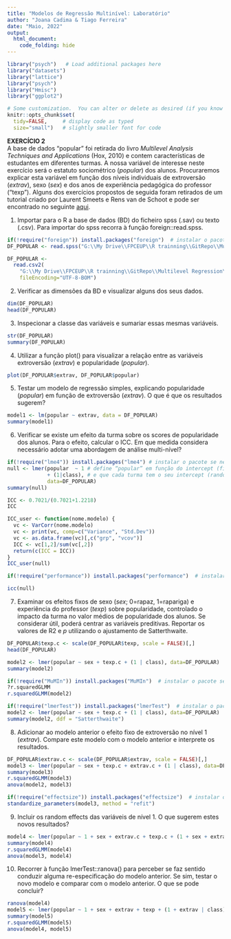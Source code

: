```yaml
---
title: "Modelos de Regressão Multinível: Laboratório"
author: "Joana Cadima & Tiago Ferreira"
date: "Maio, 2022"
output:
  html_document:
    code_folding: hide
---
```


```r
library("psych")   # Load additional packages here 
library("datasets")  
library("lattice")
library("psych")
library("Hmisc")
library("ggplot2")

# Some customization.  You can alter or delete as desired (if you know what you are doing).
knitr::opts_chunk$set(
  tidy=FALSE,     # display code as typed
  size="small")   # slightly smaller font for code
```  
**EXERCÍCIO 2**  
A base de dados "popular" foi retirada do livro *Multilevel Analysis Techniques and Applications* (Hox, 2010) e contem características de estudantes em diferentes turmas. A nossa variável de interesse neste exercício será o estatuto sociométrico (*popular*) dos alunos. Procuraremos explicar esta variável em função dos níveis individuais de extroversão (*extrav*), sexo (*sex*) e dos anos de experiência pedagógica do professor (“texp”). Alguns dos exercícios propostos de seguida foram retirados de um tutorial criado por Laurent Smeets e Rens van de Schoot e pode ser encontrado no seguinte [aqui](https://www.rensvandeschoot.com/tutorials/lme4/).   


1. Importar para o R a base de dados (BD) do ficheiro spss (.sav) ou texto (.csv). Para importar do spss recorra à função foreign::read.spss.  
```r
if(!require("foreign")) install.packages("foreign")  # instalar o pacote se necessário
DF_POPULAR <- read.spss("G:\\My Drive\\FPCEUP\\R trainning\\GitRepo\\Multilevel Regression\\MultilevelReg\\MLReg_data\\popular.sav", to.data.frame = TRUE)

DF_POPULAR <-
  read.csv2(
    "G:\\My Drive\\FPCEUP\\R trainning\\GitRepo\\Multilevel Regression\\MultilevelReg\\MLReg_data\\popular.csv",
    fileEncoding="UTF-8-BOM")

```

2. Verificar as dimensões da BD e visualizar alguns dos seus dados.     
```r
dim(DF_POPULAR)
head(DF_POPULAR) 

```

3. Inspecionar a classe das variáveis e sumariar essas mesmas variáveis.  
```r
str(DF_POPULAR)
summary(DF_POPULAR)
```


4. Utilizar a função plot() para visualizar a relação entre as variáveis extroversão (*extrav*) e popularidade (*popular*).  
```r
plot(DF_POPULAR$extrav, DF_POPULAR$popular)
```

5. Testar um modelo de regressão simples, explicando popularidade (*popular*) em função de extroversão (*extrav*). O que é que os resultados sugerem?  
```r
model1 <- lm(popular ~ extrav, data = DF_POPULAR) 
summary(model1)
```

  
6. Verificar se existe um efeito da turma sobre os scores de popularidade dos alunos. Para o efeito, calcular o ICC. Em que medida considera necessário adotar uma abordagem de análise multi-nível?   
```r
if(!require("lme4")) install.packages("lme4") # instalar o pacote se necessário
null <- lmer(popular  ~ 1 # define “popular” em função do intercept (fixed effect)
             + (1|class), # e que cada turma tem o seu intercept (random effect)
             data=DF_POPULAR)
summary(null)

ICC <- 0.7021/(0.7021+1.2218)
ICC

ICC_user <- function(nome.modelo) {
  vc <- VarCorr(nome.modelo) 
  vc <- print(vc, comp=c("Variance", "Std.Dev"))
  vc <- as.data.frame(vc)[,c("grp", "vcov")]
  ICC <- vc[1,2]/sum(vc[,2])
  return(c(ICC = ICC))
}
ICC_user(null)

if(!require("performance")) install.packages("performance")  # instalar o pacote se necessário

icc(null)
```
  
7. Examinar os efeitos fixos de sexo (*sex*; 0=rapaz, 1=rapariga) e experiência do professor (*texp*) sobre popularidade, controlado o impacto da turma no valor médios de popularidade dos alunos. Se considerar útil, poderá centrar as variáveis preditivas. Reportar os valores de R2 e *p* utilizando o ajustamento de Satterthwaite.  
```r
DF_POPULAR$texp.c <- scale(DF_POPULAR$texp, scale = FALSE)[,] 
head(DF_POPULAR)

model2 <- lmer(popular ~ sex + texp.c + (1 | class), data=DF_POPULAR)
summary(model2)

if(!require("MuMIn")) install.packages("MuMIn")  # instalar o pacote se necessário
?r.squaredGLMM
r.squaredGLMM(model2)

if(!require("lmerTest")) install.packages("lmerTest")  # instalar o pacote se necessário
model2 <- lmer(popular ~ sex + texp.c + (1 | class), data=DF_POPULAR)
summary(model2, ddf = "Satterthwaite")
```

8. Adicionar ao modelo anterior o efeito fixo de extroversão no nível 1 (*extrav*). Compare este modelo com o modelo anterior e interprete os resultados.
```r
DF_POPULAR$extrav.c <- scale(DF_POPULAR$extrav, scale = FALSE)[,] 
model3 <- lmer(popular ~ sex + texp.c + extrav.c + (1 | class), data=DF_POPULAR)
summary(model3)
r.squaredGLMM(model3)
anova(model2, model3)

if(!require("effectsize")) install.packages("effectsize")  # instalar o pacote se necessário
standardize_parameters(model3, method = "refit")
```
  
9. Incluir os random effects das variáveis de nível 1. O que sugerem estes novos resultados? 
```r
model4 <- lmer(popular ~ 1 + sex + extrav.c + texp.c + (1 + sex + extrav.c | class), REML=FALSE, data = DF_POPULAR)
summary(model4)
r.squaredGLMM(model4)
anova(model3, model4)
```

10. Recorrer à função lmerTest::ranova() para perceber se faz sentido conduzir alguma re-especificação do modelo anterior. Se sim, testar o novo modelo e comparar com o modelo anterior. O que se pode concluir?
```r
ranova(model4)
model5 <- lmer(popular ~ 1 + sex + extrav + texp + (1 + extrav | class), data = DF_POPULAR)
summary(model5)
r.squaredGLMM(model5)
anova(model4, model5)
```
